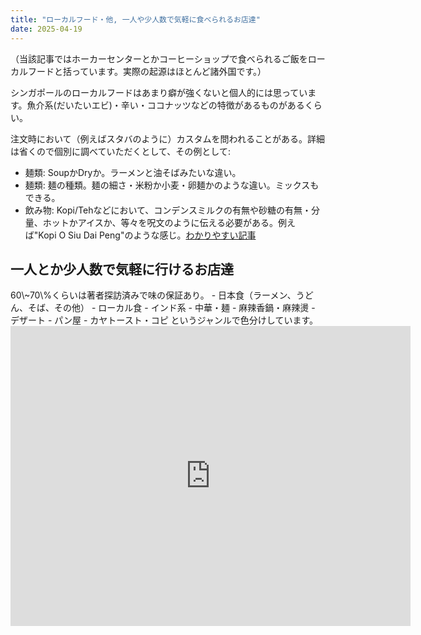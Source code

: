 ```yaml
---
title: "ローカルフード・他, 一人や少人数で気軽に食べられるお店達"
date: 2025-04-19
---
```


（当該記事ではホーカーセンターとかコーヒーショップで食べられるご飯をローカルフードと括っています。実際の起源はほとんど諸外国です。）

シンガポールのローカルフードはあまり癖が強くないと個人的には思っています。魚介系(だいたいエビ)・辛い・ココナッツなどの特徴があるものがあるくらい。

注文時において（例えばスタバのように）カスタムを問われることがある。詳細は省くので個別に調べていただくとして、その例として:
- 麺類: SoupかDryか。ラーメンと油そばみたいな違い。
- 麺類: 麺の種類。麺の細さ・米粉か小麦・卵麺かのような違い。ミックスもできる。
- 飲み物: Kopi/Tehなどにおいて、コンデンスミルクの有無や砂糖の有無・分量、ホットかアイスか、等々を呪文のように伝える必要がある。例えば"Kopi O Siu Dai Peng"のような感じ。<a href="https://naumihotels.com/singapore/blog-how-to-order-kopi-in-singapore/">わかりやすい記事</a>

<h2>一人とか少人数で気軽に行けるお店達</h2>
60\~70\%くらいは著者探訪済みで味の保証あり。
- 日本食（ラーメン、うどん、そば、その他）
- ローカル食
- インド系
- 中華・麺
- 麻辣香鍋・麻辣燙
- デザート
- パン屋
- カヤトースト・コピ
というジャンルで色分けしています。

<iframe src="https://www.google.com/maps/d/embed?mid=14iT7UlfZka53jW_KXvyFqs2irr-AG_I&ehbc=2E312F"								
width="640"
height="480"
id="frame"
frameborder="0"
allowfullscreen
loading="lazy"
referrerpolicy="no-referrer-when-downgrade"
/>

<h2>ローカルフード一覧</h2>
<h3>麺類</h3>
- Wanton Mee
    - HK Style (Soup/Dry)
    - Pontian Style (Dry)
    - Others..
- Bak Chor Mee (Soup/Dry)
- Lor Mee (Soup)
    - Zhangzhou Style
    - Putian Style (White Lor Mee)
- Hokkien Mee
    - Singapore Style (白色のDry。エビとグレイビー)
    - KL Style (黒色のDry)
    - Penang Style (赤色のスープ。エビと辛味。)
- Char Kway Teow (CKT)
    - Singapore
    - Penang Style CKT
- Laksa
    - Katong Laksa (ココナッツミルクとエビベースに辛味。)
    - その他、Wikipediaにすごく詳しく書かれているので参照推奨。シンガポールで他によく食べられるのはSiglap Laksa, Asam Laksa, Nonya Laksa, Sarawak Laksaくらいか。
- Prawn Mee (Soup/Dry)
- Fishball Noodle
- Fish Head Beehoon
- Ban Mian
- Mee Hoon Kway
- Economic Beehoon
- Beef Hor Fun/Seafood Hor Fun
- Mee Rebus
- Mee Goreng

<h3>ご飯もの</h3>
- Hainanese Chicken Rice
- Duck Rice
- Kway Chap
- Kaya Toast
- Yong Tau Foo
- Bak Kut Teh
- Carrot Cake
- Oyster Omlette
- Thunder Tea Rice
- Nasi Lemak
- Ayam Penyet
- Biriyani
- Prata
- (Mala Xiang Guo: 麻辣香鍋。中国料理で、最近シンガポールで流行し定着した。)
- (Mala Tang: 麻辣燙。同上。)

<h3>飲み物</h3>
- Kopi
- Teh
- Yuen Yuan
- Soya Milk
- Milo

<h3>軽食・デザート</h3>
- Beancurd/豆花
- Grass Jelly
- Chendol
- Curry Puff
- Min Jiang Kueh
- Kueh
- Pandan Cake